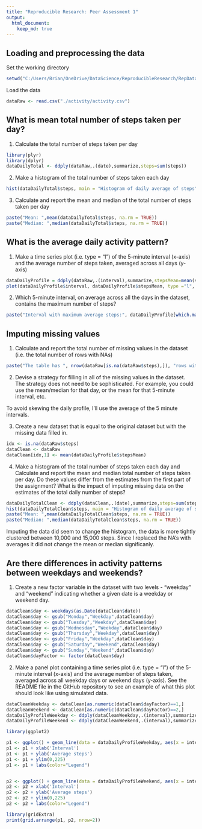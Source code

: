 ```yaml
---
title: "Reproducible Research: Peer Assessment 1"
output: 
  html_document:
    keep_md: true
---
```



## Loading and preprocessing the data

Set the working directory
```r
setwd("C:/Users/Brian/OneDrive/DataScience/ReproducibleResearch/RepData_PeerAssessment1")
```

Load the data
```r
dataRaw <- read.csv("./activity/activity.csv")
```

## What is mean total number of steps taken per day?

1. Calculate the total number of steps taken per day
```r
library(plyr)
library(dplyr)
dataDailyTotal <- ddply(dataRaw,.(date),summarize,steps=sum(steps))
```

2. Make a histogram of the total number of steps taken each day
```r
hist(dataDailyTotal$steps, main = "Histogram of daily average of steps", xlab = "Steps", ylab = "Frequency")
```

3. Calculate and report the mean and median of the total number of steps taken per day

```r
paste("Mean: ",mean(dataDailyTotal$steps, na.rm = TRUE))
paste("Median: ",median(dataDailyTotal$steps, na.rm = TRUE))
```

## What is the average daily activity pattern?

1. Make a time series plot (i.e. type = "l") of the 5-minute interval (x-axis) and the average number of steps taken, averaged across all days (y-axis)

```r
dataDailyProfile = ddply(dataRaw,.(interval),summarize,stepsMean=mean(steps, na.rm = TRUE))
plot(dataDailyProfile$interval, dataDailyProfile$stepsMean, type ="l", main = "AVerage steps versus interval", xlab = "Interval", ylab = "Average steps")
```

2. Which 5-minute interval, on average across all the days in the dataset, contains the maximum number of steps?

```r
paste("Interval with maximum average steps:", dataDailyProfile[which.max(dataDailyProfile$stepsMean),1])
```


## Imputing missing values

1. Calculate and report the total number of missing values in the dataset (i.e. the total number of rows with NAs)

```r
paste("The table has ", nrow(dataRaw[is.na(dataRaw$steps),]), "rows with NA")
```

2. Devise a strategy for filling in all of the missing values in the dataset. The strategy does not need to be sophisticated. For example, you could use the mean/median for that day, or the mean for that 5-minute interval, etc.

To avoid skewing the daily profile, I'll use the average of the 5 minute intervals.

3. Create a new dataset that is equal to the original dataset but with the missing data filled in.

```r
idx <- is.na(dataRaw$steps)
dataClean <- dataRaw
dataClean[idx,1] <- mean(dataDailyProfile$stepsMean)
```

4. Make a histogram of the total number of steps taken each day and Calculate and report the mean and median total number of steps taken per day. Do these values differ from the estimates from the first part of the assignment? What is the impact of imputing missing data on the estimates of the total daily number of steps?

```r
dataDailyTotalClean <- ddply(dataClean,.(date),summarize,steps=sum(steps))
hist(dataDailyTotalClean$steps, main = "Histogram of daily average of steps", xlab = "Steps", ylab = "Frequency")
paste("Mean: ",mean(dataDailyTotalClean$steps, na.rm = TRUE))
paste("Median: ",median(dataDailyTotalClean$steps, na.rm = TRUE))

```

Imputing the data did seem to change the histogram, the data is more tightly clustered between 10,000 and 15,000 steps. Since I replaced the NA's with averages it did not change the mean or median significanly.


## Are there differences in activity patterns between weekdays and weekends?

1. Create a new factor variable in the dataset with two levels - "weekday" and "weekend" indicating whether a given date is a weekday or weekend day.

```r
dataClean$day <- weekdays(as.Date(dataClean$date))
dataClean$day <- gsub("Monday","Weekday",dataClean$day)
dataClean$day <- gsub("Tuesday","Weekday",dataClean$day)
dataClean$day <- gsub("Wednesday","Weekday",dataClean$day)
dataClean$day <- gsub("Thursday","Weekday",dataClean$day)
dataClean$day <- gsub("Friday","Weekday",dataClean$day)
dataClean$day <- gsub("Saturday","Weekend",dataClean$day)
dataClean$day <- gsub("Sunday","Weekend",dataClean$day)
dataClean$dayFactor <- factor(dataClean$day)
```

2. Make a panel plot containing a time series plot (i.e. type = "l") of the 5-minute interval (x-axis) and the average number of steps taken, averaged across all weekday days or weekend days (y-axis). See the README file in the GitHub repository to see an example of what this plot should look like using simulated data.

```r
dataCleanWeekday <- dataClean[as.numeric(dataClean$dayFactor)==1,]
dataCleanWeekend <- dataClean[as.numeric(dataClean$dayFactor)==2,]
dataDailyProfileWeekday <- ddply(dataCleanWeekday,.(interval),summarize,stepsMean=mean(steps, na.rm = TRUE))
dataDailyProfileWeekend <- ddply(dataCleanWeekend,.(interval),summarize,stepsMean=mean(steps, na.rm = TRUE))

library(ggplot2)

p1 <- ggplot() + geom_line(data = dataDailyProfileWeekday, aes(x = interval, y = stepsMean, color = "Weekday")) 
p1 <- p1 + xlab('Interval')
p1 <- p1 + ylab('Average steps')
p1 <- p1 + ylim(0,225)
p1 <- p1 + labs(color="Legend")


p2 <- ggplot() + geom_line(data = dataDailyProfileWeekend, aes(x = interval, y = stepsMean, color = "Weekend")) 
p2 <- p2 + xlab('Interval')
p2 <- p2 + ylab('Average steps')
p2 <- p2 + ylim(0,225)
p2 <- p2 + labs(color="Legend")

library(gridExtra)
print(grid.arrange(p1, p2, nrow=2))

```


